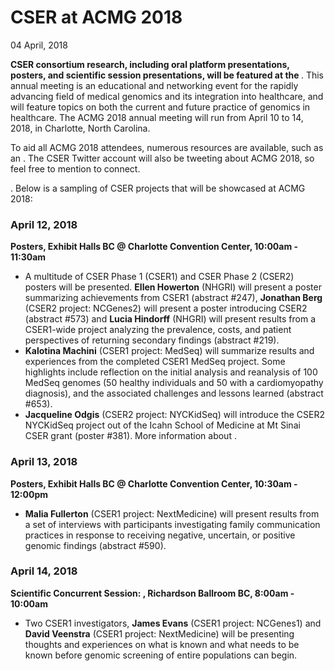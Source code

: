 
<BreadcrumbsNews />

# CSER at ACMG 2018

<Subheader>04 April, 2018</Subheader>

**CSER consortium research, including oral platform presentations, posters, and scientific session presentations, will be featured at the <Link label="American College of Medical Genetics 2018 Annual Meeting" url="http://www.acmgmeeting.net/acmg2018/Public/mainhall.aspx"/>**. This annual meeting is an educational and networking event for the rapidly advancing field of medical genomics and its integration into healthcare, and will feature topics on both the current and future practice of genomics in healthcare. The ACMG 2018 annual meeting will run from April 10 to 14, 2018, in Charlotte, North Carolina.

To aid all ACMG 2018 attendees, numerous resources are available, such as an <Link label="events schedule" url="https://acmg.expoplanner.com/index.cfm?do=expomap.sessResults&amp;search_type=all&amp;event_id=12"/>. The CSER Twitter account will also be tweeting about ACMG 2018, so feel free to mention <Link label="@hail_CSER" url="https://twitter.com/hail_cser?lang=en" /> to connect.

<Link label="A full list of CSER work at ACMG 2018 can be found online here"
      url="https://cser-consortium.com/system/files/attachments/cser_acmg_2018_posters_and_presentations_2018-04-03.pdf" />. Below is a sampling of CSER projects that will be showcased at ACMG 2018:

### April 12, 2018

**Posters, Exhibit Halls BC @ Charlotte Convention Center, <NBS>10:00am - 11:30am</NBS>**

- A multitude of CSER Phase 1 (CSER1) and CSER Phase 2 (CSER2) posters will be presented. **Ellen Howerton** (NHGRI) will present a poster summarizing achievements from CSER1 (abstract #247), **Jonathan Berg** (CSER2 project: NCGenes2) will present a poster introducing CSER2 (abstract #573) and **Lucia Hindorff** (NHGRI) will present results from a CSER1-wide project analyzing the prevalence, costs, and patient perspectives of returning secondary findings (abstract #219).
- **Kalotina Machini** (CSER1 project: MedSeq) will summarize results and experiences from the completed CSER1 MedSeq project. Some highlights include reflection on the initial analysis and reanalysis of 100 MedSeq genomes (50 healthy individuals and 50 with a cardiomyopathy diagnosis), and the associated challenges and lessons learned (abstract #653).
- **Jacqueline Odgis** (CSER2 project: NYCKidSeq) will introduce the CSER2 NYCKidSeq project out of the Icahn School of Medicine at Mt Sinai CSER grant (poster #381). More information about <Link label="NYCKidSeq can be found on their website" url="https://nyckidseq.org/"/>.

### April 13, 2018

**Posters, Exhibit Halls BC @ Charlotte Convention Center, <NBS>10:30am - 12:00pm</NBS>**

- **Malia Fullerton** (CSER1 project: NextMedicine) will present results from a set of interviews with participants investigating family communication practices in response to receiving negative, uncertain, or positive genomic findings (abstract #590).

### April 14, 2018

**Scientific Concurrent Session: <Link label="Genomic-Based Population Screening of Adults: If? When? How?" url="https://acmg.expoplanner.com/index.cfm?do=expomap.sess&amp;event_id=12&amp;session_id=6343"/>, Richardson Ballroom BC, <NBS>8:00am - 10:00am</NBS>**

- Two CSER1 investigators, **James Evans** (CSER1 project: NCGenes1) and **David Veenstra** (CSER1 project: NextMedicine) will be presenting thoughts and experiences on what is known and what needs to be known before genomic screening of entire populations can begin.
